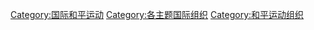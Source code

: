 [[Category:国际和平运动|Category:国际和平运动]]
[[Category:各主题国际组织|Category:各主题国际组织]]
[[Category:和平运动组织|Category:和平运动组织]]